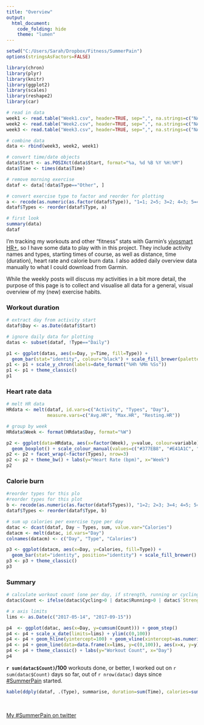 ```yaml
---
title: "Overview"
output:
  html_document:
    code_folding: hide
    theme: "lumen"
---
```


```r
setwd("C:/Users/Sarah/Dropbox/Fitness/SummerPain")
options(stringsAsFactors=FALSE)

library(chron)
library(plyr)
library(knitr)
library(ggplot2)
library(scales)
library(reshape2)
library(car)
```

```r
# read in data
week1 <- read.table("Week1.csv", header=TRUE, sep=",", na.strings=c("NA", "--", ""))
week2 <- read.table("Week2.csv", header=TRUE, sep=",", na.strings=c("NA", "--", ""))
week3 <- read.table("Week3.csv", header=TRUE, sep=",", na.strings=c("NA", "--", ""))

# combine data
data <- rbind(week3, week2, week1)

# convert time/date objects
data$Start <- as.POSIXct(data$Start, format="%a, %d %B %Y %H:%M")
data$Time <- times(data$Time)

# remove morning exercise
dataf <- data[!data$Type=="Other", ]

# convert exercise type to factor and reorder for plotting
a <- recode(as.numeric(as.factor(dataf$Type)), "1=1; 2=5; 3=2; 4=3; 5=4")
dataf$Types <- reorder(dataf$Type, a)

# first look
summary(data)
dataf
```

I'm tracking my workouts and other "fitness" stats with Garmin's [vivosmart HR+](https://buy.garmin.com/en-GB/GB/p/548743), so I have some data to play with in this project. They include activity names and types, starting times of course, as well as distance, time (duration), heart rate and calorie burn data. I also added daily overview data manually to what I could download from Garmin.

While the weekly posts will discuss my activities in a bit more detail, the purpose of this page is to collect and visualise all data for a general, visual overview of my (new) exercise habits.

### Workout duration

```r
# extract day from activity start
dataf$Day <- as.Date(dataf$Start)

# ignore daily data for plotting
datas <- subset(dataf, !Type=="Daily")

p1 <- ggplot(datas, aes(x=Day, y=Time, fill=Type)) +
  geom_bar(stat="identity", colour="black") + scale_fill_brewer(palette="Set1")
p1 <- p1 + scale_y_chron(labels=date_format("%Hh %Mm %Ss"))
p1 <- p1 + theme_classic()
p1
```

### Heart rate data

```r
# melt HR data
HRdata <- melt(dataf, id.vars=c("Activity", "Types", "Day"),
               measure.vars=c("Avg.HR", "Max.HR", "Resting.HR"))

# group by week
HRdata$Week <- format(HRdata$Day, format="%W")

p2 <- ggplot(data=HRdata, aes(x=factor(Week), y=value, colour=variable)) +
  geom_boxplot() + scale_colour_manual(values=c("#377EB8", "#E41A1C", "#4DAF4A"))
p2 <- p2 + facet_wrap(~factor(Types), nrow=3)
p2 <- p2 + theme_bw() + labs(y="Heart Rate (bpm)", x="Week")
p2
```

### Calorie burn

```r
#reorder types for this plo
#reorder types for this plot
b <- recode(as.numeric(as.factor(dataf$Types)), "1=2; 2=3; 3=4; 4=5; 5=1")
dataf$Types <- reorder(dataf$Type, b)

# sum up calories per exercise type per day
datac <- dcast(dataf, Day ~ Types, sum, value.var="Calories")
datacm <- melt(datac, id.vars="Day")
colnames(datacm) <- c("Day", "Type", "Calories")

p3 <- ggplot(datacm, aes(x=Day, y=Calories, fill=Type)) +
  geom_bar(stat="identity", position="identity") + scale_fill_brewer()
p3 <- p3 + theme_classic()
p3
```

### Summary

```r
# calculate workout count (one per day, if strength, running or cycling)
datac$Count <- ifelse(datac$Cycling>0 | datac$Running>0 | datac$`Strength Training`>0, 1, 0)

# x axis limits
lims <- as.Date(c("2017-05-14", "2017-09-15"))

p4  <- ggplot(datac, aes(x=Day, y=cumsum(Count))) + geom_step()
p4 <- p4 + scale_x_date(limits=lims) + ylim(c(0,100))
p4 <- p4 + geom_hline(yintercept=100) + geom_vline(xintercept=as.numeric(as.Date("2017-09-15")))
p4 <- p4 + geom_line(data=data.frame(x=lims, y=c(0,100)), aes(x=x, y=y), col="grey")
p4 <- p4 + theme_classic() + labs(y="Workout Count", x="Day")
p4
```

**`r sum(datac$Count)`/100** workouts done, or better, I worked out on `r sum(datac$Count)` days so far, out of `r nrow(datac)` days since [#SummerPain](https://twitter.com/search?f=tweets&vertical=default&q=%23summerpain&src=typd) started.

```r
kable(ddply(dataf, .(Type), summarise, duration=sum(Time), calories=sum(Calories)), format="html", table.attr="style='width:30%;'")
```
<br>

[My #SummerPain on twitter](https://twitter.com/i/moments/867351430079840256)